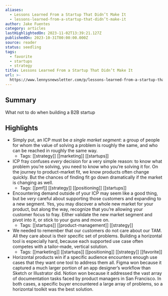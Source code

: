 ```yaml
---
aliases:
  - Lessons Learned From a Startup That Didn’t Make It
  - lessons-learned-from-a-startup-that-didn’t-make-it
author: Jake Fuentes
category: articles
lastHighlightedOn: 2023-11-02T13:39:21.127Z
publishedOn: 2023-10-31T00:00:00.000Z
source: reader
status: seedling
tags:
  - favorite
  - startups
  - strategy
title: Lessons Learned From a Startup That Didn’t Make It
url: >-
  https://www.lennysnewsletter.com/p/lessons-learned-from-a-startup-that?utm_source=post-email-title&publication_id=10845&post_id=137198748&utm_campaign=email-post-title&isFreemail=true&r=og9hp&utm_medium=email
---
```

## Summary

What not to do when building a B2B startup

## Highlights

- Simply put, an ICP must be _a single_ _market segment_: a group of people for whom the value of solving a problem is roughly the same, and who can be reached in roughly the same way.
    - Tags: [[strategy]] [[marketing]] [[startups]]
- ICP fray confuses _every_ decision for a very simple reason: to know what problem you’re solving, you need to know who you’re solving it for. On the journey to product-market fit, we know products often change quickly. But the chances of finding fit go down dramatically if the market is changing as well.
    - Tags: [[pmf]] [[strategy]] [[positioning]] [[startups]]
- Encountering demand outside of your ICP may seem like a good thing, but be _very_ careful about supporting those customers and expanding to a new segment. Yes, you may discover a whole new market for your product, but along the way, recognize that you’re allowing your customer focus to fray. Either validate the new market segment and pivot into it, or stick to your guns and move on.
    - Tags: [[startups]] [[product-management]] [[strategy]]
- We needed to remember that our customers do not care about our TAM. All they care about is their specific set of problems. Building a horizontal tool is especially hard, because each supported use case often competes with a tailor-made, vertical solution.
    - Tags: [[marketing]] [[startups]] [[positioning]] [[strategy]] [[favorite]]
- Horizontal products win if a specific audience encounters enough use cases that they want one tool to address them all. Figma won because it captured a much larger portion of an app designer’s workflow than Sketch or Illustrator did. Notion won because it addressed the vast array of documentation tasks faced by product managers in San Francisco. In both cases, a specific buyer encountered a large array of problems, so a horizontal toolkit was the best solution.
